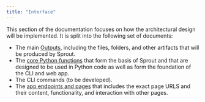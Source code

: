 ```yaml
---
title: "Interface"
---
```


This section of the documentation focuses on how the architectural
design will be implemented. It is split into the following set of
documents:

-   The main [Outputs](outputs.qmd), including the files, folders, and
    other artifacts that will be produced by Sprout.
-   The [core Python functions](python-functions.qmd) that form the
    basis of Sprout and that are designed to be used in Python code as
    well as form the foundation of the CLI and web app.
-   The CLI commands (to be developed).
-   The [app endpoints and pages](app-urls.qmd) that includes the exact
    page URLS and their content, functionality, and interaction with
    other pages.
